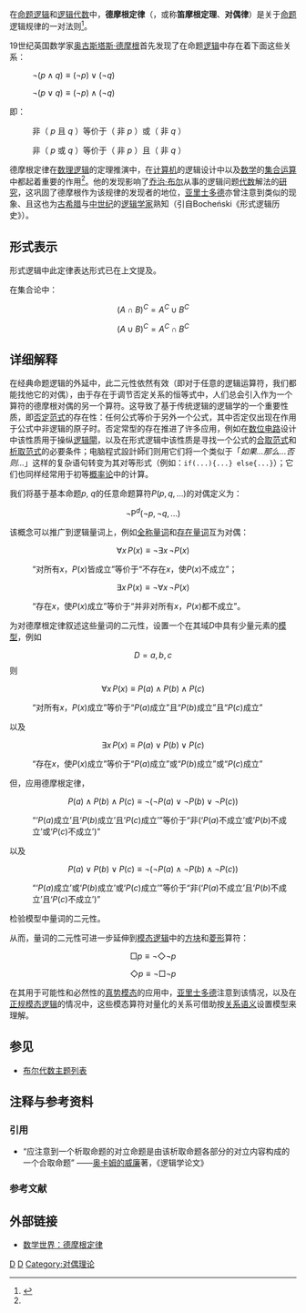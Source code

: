 {{NoteTA
|G1 = IT
|G2 = Math
|G3 = People
}}
在[[命题逻辑|命题逻辑]]和[[逻辑代数|逻辑代数]]中，'''德摩根定律'''（{{lang-en|De Morgan's laws}}，或称'''笛摩根定理'''、'''对偶律'''）是关于[[命题|命题]]逻辑规律的一对法则<ref name=cihai>{{cite encyclopedia|title=德·摩根定律|editor=《数学辞海》编辑委员会|encyclopedia=数学辞海|volume=第六卷|year=2002|publisher=山西教育出版社 等|location=太原|isbn=7-5440-2401-6|pages=543}}</ref>。

19世纪英国数学家[[奥古斯塔斯·德摩根|奥古斯塔斯·德摩根]]首先发现了在命题[[逻辑|逻辑]]中存在着下面这些关系：

: <math> \neg ( p \land q ) \equiv ( \neg p ) \lor ( \neg q ) </math>

: <math> \neg ( p \lor q ) \equiv ( \neg p ) \land ( \neg q ) </math>

即：

:非（ <math>p</math> 且 <math>q</math> ）等价于（ 非 <math>p</math> ）或（ 非 <math>q</math> ）

:非（ <math>p</math> 或 <math>q</math> ）等价于（ 非 <math>p</math> ）且（ 非 <math>q</math> ）

德摩根定律在[[数理逻辑|数理逻辑]]的定理推演中，在[[计算机|计算机]]的逻辑设计中以及[[数学|数学]]的[[集合运算|集合运算]]中都起着重要的作用<ref name=cihai/>。他的发现影响了[[乔治·布尔|乔治·布尔]]从事的逻辑问题[[代数|代数]]解法的[[研究|研究]]，这巩固了德摩根作为该规律的发现者的地位，[[亚里士多德|亚里士多德]]亦曾注意到类似的现象、且这也为[[古希腊|古希腊]]与[[中世纪|中世纪]]的[[逻辑学家|逻辑学家]]熟知（引自Bocheński《形式逻辑历史》）。

== 形式表示 ==

形式逻辑中此定律表达形式已在上文提及。

在集合论中：

:<math>\left(A\cap B\right)^C=A^C\cup B^C</math>

:<math>\left(A\cup B\right)^C=A^C\cap B^C</math>

== 详细解释 ==
在经典命题逻辑的外延中，此二元性依然有效（即对于任意的逻辑运算符，我们都能找他它的对偶），由于存在于调节否定关系的恒等式中，人们总会引入作为一个算符的德摩根对偶的另一个算符。这导致了基于传统逻辑的逻辑学的一个重要性质，即[[否定范式|否定范式]]的存在性：任何公式等价于另外一个公式，其中否定仅出现在作用于公式中非逻辑的原子时。否定常型的存在推进了许多应用，例如在[[数位电路|数位电路]]设计中该性质用于操纵[[逻辑閘|逻辑閘]]，以及在形式逻辑中该性质是寻找一个公式的[[合取范式|合取范式]]和[[析取范式|析取范式]]的必要条件；电脑程式設計師们则用它们将一个类似于「''如果...那么...否则...''」这样的复杂语句转变为其对等形式（例如：<code>if(...){...} else{...}</code>）；它们也同样经常用于初等[[概率论|概率论]]中的计算。

我们将基于基本命题<math>p</math>, ''<math>q</math>''的任意命题算符<math>P(p,q,\ldots)</math>的对偶定义为：

:<math>\neg \mbox{P}^d(\neg p, \neg q, ...)</math>

该概念可以推广到逻辑量词上，例如[[全称量词|全称量词]]和[[存在量词|存在量词]]互为对偶：

:<math>\forall x \, P(x) \equiv \neg \exists x \, \neg P(x)</math>
:“对所有<math>x</math>，<math>P(x)</math>皆成立”等价于“不存在<math>x</math>，使<math>P(x)</math>不成立”；

:<math>\exists x \, P(x) \equiv \neg \forall x \, \neg P(x)</math>
:“存在<math>x</math>，使<math>P(x)</math>成立”等价于“并非对所有<math>x</math>，<math>P(x)</math>都不成立”。

为对德摩根定律叙述这些量词的二元性，设置一个在其域<math>D</math>中具有少量元素的[[模型论|模型]]，例如
:<math>D = {a, b, c}</math>
则
:<math>\forall x \, P(x) \equiv P(a) \wedge P(b) \wedge P(c)</math>
:“对所有<math>x</math>，<math>P(x)</math>成立”等价于“<math>P(a)</math>成立”且“<math>P(b)</math>成立”且“<math>P(c)</math>成立”
以及
:<math>\exists x \, P(x) \equiv P(a) \vee P(b) \vee P(c)</math>
:“存在<math>x</math>，使<math>P(x)</math>成立”等价于“<math>P(a)</math>成立”或“<math>P(b)</math>成立”或“<math>P(c)</math>成立”
但，应用德摩根定律，
:<math>P(a) \wedge P(b) \wedge P(c) \equiv \neg (\neg P(a) \vee \neg P(b) \vee \neg P(c))</math>
:“‘<math>P(a)</math>成立’且‘<math>P(b)</math>成立’且‘<math>P(c)</math>成立’”等价于“非(‘<math>P(a)</math>不成立’或‘<math>P(b)</math>不成立’或‘<math>P(c)</math>不成立’)”
以及
:<math>P(a) \vee P(b) \vee P(c) \equiv \neg (\neg P(a) \wedge \neg P(b) \wedge \neg P(c))</math>
:“‘<math>P(a)</math>成立’或‘<math>P(b)</math>成立’或‘<math>P(c)</math>成立’”等价于“非(‘<math>P(a)</math>不成立’且‘<math>P(b)</math>不成立’且‘<math>P(c)</math>不成立’)”
检验模型中量词的二元性。

从而，量词的二元性可进一步延伸到[[模态逻辑|模态逻辑]]中的[[方块|方块]]和[[菱形|菱形]]算符：
:<math>\Box p \equiv \neg \Diamond \neg p</math>
:<math>\Diamond p \equiv \neg \Box \neg p</math>

在其用于可能性和必然性的[[真势模态|真势模态]]的应用中，[[亚里士多德|亚里士多德]]注意到该情况，以及在[[正规模态逻辑|正规模态逻辑]]的情况中，这些模态算符对量化的关系可借助按[[关系语义|关系语义]]设置模型来理解。

== 参见 ==
* [[布尔代数主题列表|布尔代数主题列表]]

== 注释与参考资料 ==
===引用===

* “应注意到一个析取命题的对立命题是由该析取命题各部分的对立内容构成的一个合取命题” ——[[奥卡姆的威廉|奥卡姆的威廉]]著，《逻辑学论文》
</small>
===参考文献===
{{reflist}}

== 外部链接 ==
* [http://mathworld.wolfram.com/deMorgansLaws.html 数学世界：德摩根定律] {{Wayback|url=http://mathworld.wolfram.com/deMorgansLaws.html |date=20201112032625 }}

[[Category:布尔代数|D]]
[[Category:邏輯|D]]
[[Category:对偶理论|Category:对偶理论]]

{{集合论}}